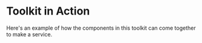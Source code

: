 
<Meta title="Getting Started/Toolkit in Action" />

# Toolkit in Action

Here's an example of how the components in this toolkit can come together to make a service.

<Canvas>
  <Story story={stories.Default} name="Demo" />
</Canvas>
